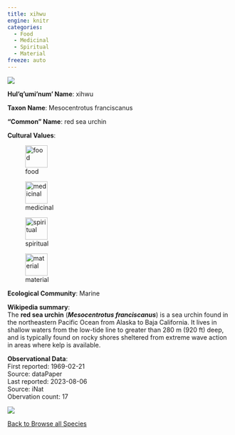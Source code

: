 ```yaml
---
title: xihwu
engine: knitr
categories:
  - Food
  - Medicinal
  - Spiritual
  - Material
freeze: auto
---
```

![](https://inaturalist-open-data.s3.amazonaws.com/photos/173143196/medium.jpeg){fig-alt="xihwu - red sea urchin"}

**Hul'q'umi'num' Name**: xihwu



**Taxon Name**: Mesocentrotus franciscanus

**"Common" Name**: red sea urchin

**Cultural Values**:  

::: {layout-nrow=1 style="width:60%"}
![food](/files/food.svg){width=50px}

![medicinal](/files/medicinal.svg){width=50px}

![spiritual](/files/spiritual.svg){width=50px}

![material](/files/material.svg){width=50px}
:::

**Ecological Community**: Marine

**Wikipedia summary**:  
The <b>red sea urchin</b> (<i><b>Mesocentrotus franciscanus</b></i>) is a sea urchin found in the northeastern Pacific Ocean from Alaska to Baja California. It lives in shallow waters from the low-tide line to greater than 280&#160;m (920&#160;ft) deep, and is typically found on rocky shores sheltered from extreme wave action in areas where kelp is available.</p>




**Observational Data**:   
First reported: 1969-02-21  
Source: dataPaper  
Last reported: 2023-08-06  
Source: iNat  
Obervation count: 17

![](community_dist.png)

[<i class="fa fa-arrow-left" aria-hidden="true"></i> Back to Browse all Species](/taxa.html)
